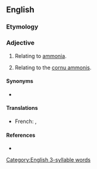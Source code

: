 ==English==

===Etymology===
{{suffix|en|ammonia|ic}}

===Adjective===
{{en-adj|-}}

# {{lb|en|inorganic chemistry}} Relating to [[ammonia]].
# {{lb|en|anatomy}} Relating to the [[cornu ammonis]].

====Synonyms====
* {{l|en|ammonical}}

====Translations====
{{trans-top|of or pertaining to ammonia}}
* French: {{t+|fr|ammoniac|m}}, {{t+|fr|ammoniaque|m}}
{{trans-mid}}
{{trans-bottom}}

====References====
* {{R:Webster 1913}}

[[Category:English 3-syllable words]]